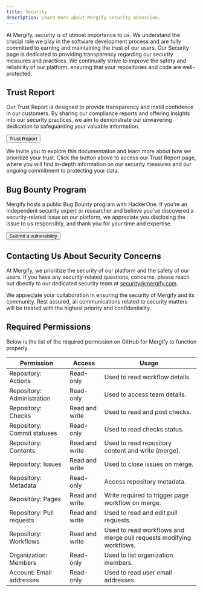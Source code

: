 ```yaml
---
title: Security
description: Learn more about Mergify security obsession.
---
```



At Mergify, security is of utmost importance to us. We understand the crucial
role we play in the software development process and are fully committed to
earning and maintaining the trust of our users. Our Security page is dedicated
to providing transparency regarding our security measures and practices. We
continually strive to improve the safety and reliability of our platform,
ensuring that your repositories and code are well-protected.

## Trust Report

Our Trust Report is designed to provide transparency and instill confidence in
our customers. By sharing our compliance reports and offering insights into our
security practices, we aim to demonstrate our unwavering dedication to
safeguarding your valuable information.

<a href="https://trust.mergify.com" target="_blank">
  <Button colorScheme='blue' size='lg'
  style={{marginLeft: 'auto', marginRight: 'auto', marginBottom: '2em', display: 'block'}}>
    Trust Report
  </Button>
</a>

We invite you to explore this documentation and learn more about how we
prioritize your trust. Click the button above to access our Trust Report page,
where you will find in-depth information on our security measures and our
ongoing commitment to protecting your data.

## Bug Bounty Program

Mergify hosts a public Bug Bounty program with HackerOne. If you’re an
independent security expert or researcher and believe you’ve discovered a
security-related issue on our platform, we appreciate you disclosing the issue
to us responsibly, and thank you for your time and expertise.

<a href="https://hackerone.com/mergify" target="_blank">
  <Button colorScheme='blue' size='lg'
  style={{marginLeft: 'auto', marginRight: 'auto', marginBottom: '2em', display: 'block'}}>
    Submit a vulnerability
  </Button>
</a>

## Contacting Us About Security Concerns

At Mergify, we prioritize the security of our platform and the safety of our
users. If you have any security-related questions, concerns, please reach out
directly to our dedicated security team at <PrimaryLink
href="mailto:security@mergify.com">security@mergify.com</PrimaryLink>.

We appreciate your collaboration in ensuring the security of Mergify and its
community. Rest assured, all communications related to security matters will be
treated with the highest priority and confidentiality.

## Required Permissions

Below is the list of the required permission on GitHub for
Mergify to function properly.

<Table>
  <Thead>
    <Tr>
      <Th>Permission</Th>
      <Th>Access</Th>
      <Th>Usage</Th>
    </Tr>
  </Thead>
  <Tbody>
    <Tr>
      <Td>Repository: Actions</Td>
      <Td>Read-only</Td>
      <Td>Used to read workflow details.</Td>
    </Tr>
    <Tr>
      <Td>Repository: Administration</Td>
      <Td>Read-only</Td>
      <Td>Used to access team details.</Td>
    </Tr>
    <Tr>
      <Td>Repository: Checks</Td>
      <Td>Read and write</Td>
      <Td>Used to read and post checks.</Td>
    </Tr>
    <Tr>
      <Td>Repository: Commit statuses</Td>
      <Td>Read-only</Td>
      <Td>Used to read checks status.</Td>
    </Tr>
    <Tr>
      <Td>Repository: Contents</Td>
      <Td>Read and write</Td>
      <Td>Used to read repository content and write (merge).</Td>
    </Tr>
    <Tr>
      <Td>Repository: Issues</Td>
      <Td>Read and write</Td>
      <Td>Used to close issues on merge.</Td>
    </Tr>
    <Tr>
      <Td>Repository: Metadata</Td>
      <Td>Read-only</Td>
      <Td>Access repository metadata.</Td>
    </Tr>
    <Tr>
      <Td>Repository: Pages</Td>
      <Td>Read and write</Td>
      <Td>Write required to trigger page workflow on merge.</Td>
    </Tr>
    <Tr>
      <Td>Repository: Pull requests</Td>
      <Td>Read and write</Td>
      <Td>Used to read and edit pull requests.</Td>
    </Tr>
    <Tr>
      <Td>Repository: Workflows</Td>
      <Td>Read and write</Td>
      <Td>Used to read workflows and merge pull requests modifying workflows.</Td>
    </Tr>
    <Tr>
      <Td>Organization: Members</Td>
      <Td>Read-only</Td>
      <Td>Used to list organization members.</Td>
    </Tr>
    <Tr>
      <Td>Account: Email addresses</Td>
      <Td>Read-only</Td>
      <Td>Used to read user email addresses.</Td>
    </Tr>
  </Tbody>
</Table>
